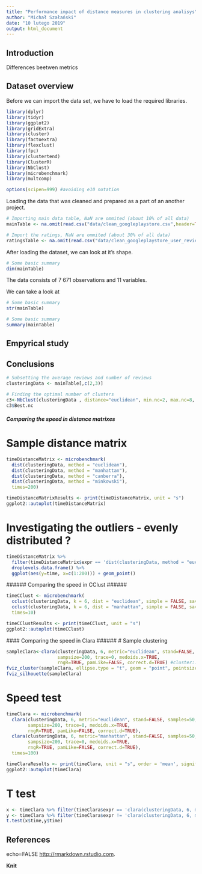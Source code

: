 ---
title: "Performance impact of distance measures in clustering analisys"
author: "Michał Szałański"
date: "10 lutego 2019"
output: html_document
---

## Introduction
Differences beetwen metrics


## Dataset overview

Before we can import the data set, we have to load the required libraries.

```{r, message = FALSE}
library(dplyr)
library(tidyr)
library(ggplot2)
library(gridExtra)
library(cluster)
library(factoextra)
library(flexclust)
library(fpc)
library(clustertend)
library(ClusterR)
library(NbClust)
library(microbenchmark)
library(multcomp)

options(scipen=999) #avoiding e10 notation
```


Loading the data that was cleaned and prepared as a part of an another project. 

```{r}
# Importing main data table, NaN are ommited (about 10% of all data)
mainTable <- na.omit(read.csv("data/clean_googleplaystore.csv",header=TRUE))

# Import the ratings, NaN are ommited (about 30% of all data)
ratingsTable <- na.omit(read.csv("data/clean_googleplaystore_user_reviews.csv",header=TRUE))
```


After loading the dataset, we can look at it's shape.

```{r}
# Some basic summary
dim(mainTable)
```

The data consists of 7 671 observations and 11 variables.

We can take a look at
```{r}
# Some basic summary
str(mainTable)
```




```{r}
# Some basic summary
summary(mainTable)
```


## Empyrical study

## Conclusions

```{r}
# Subsetting the average reviews and number of reviews
clusteringData <- mainTable[,c(2,3)]
```


```{r, cache = TRUE}
# Finding the optimal number of clusters
c3<-NbClust(clusteringData , distance="euclidean", min.nc=2, max.nc=8, method="complete", index="ch")
c3$Best.nc
```

##### Comparing the speed in distance matrixes ######
# Sample distance matrix

```{r, cache = TRUE}
timeDistanceMatrix <- microbenchmark(
  dist(clusteringData, method = "euclidean"),
  dist(clusteringData, method = "manhattan"),
  dist(clusteringData, method = "canberra"),
  dist(clusteringData, method = "minkowski"),
  times=200)
```

```{r}
timeDistanceMatrixResults <- print(timeDistanceMatrix, unit = "s")
ggplot2::autoplot(timeDistanceMatrix)
```

# Investigating the outliers - evenly distributed ?

```{r}
timeDistanceMatrix %>% 
  filter(timeDistanceMatrix$expr == 'dist(clusteringData, method = "euclidean")') %>% 
  droplevels.data.frame() %>%
  ggplot(aes(y=time, x=c(1:200))) + geom_point()
```

  ###### Comparing the speed in CClust ######

```{r, cache = TRUE}
timeCClust <- microbenchmark(
  cclust(clusteringData, k = 6, dist = "euclidean", simple = FALSE, save.data=TRUE),
  cclust(clusteringData, k = 6, dist = "manhattan", simple = FALSE, save.data=TRUE),
  times=10)
```


```{r}
timeCClustResults <- print(timeCClust, unit = "s")
ggplot2::autoplot(timeCClust)
```

   #### Comparing the speed in Clara ######
# Sample clustering
```{r}
sampleClara<-clara(clusteringData, 6, metric="euclidean", stand=FALSE, samples=50,
                   sampsize=200, trace=0, medoids.x=TRUE,
                   rngR=TRUE, pamLike=FALSE, correct.d=TRUE) #cluster::
fviz_cluster(sampleClara, ellipse.type = "t", geom = "point", pointsize = 1 )
fviz_silhouette(sampleClara)
```

# Speed test

```{r, cache = TRUE}
timeClara <- microbenchmark(
  clara(clusteringData, 6, metric="euclidean", stand=FALSE, samples=50,
        sampsize=200, trace=0, medoids.x=TRUE,
        rngR=TRUE, pamLike=FALSE, correct.d=TRUE),
  clara(clusteringData, 6, metric="manhattan", stand=FALSE, samples=50,
        sampsize=200, trace=0, medoids.x=TRUE,
        rngR=TRUE, pamLike=FALSE, correct.d=TRUE),
  times=100)
```

```{r}
timeClaraResults <- print(timeClara, unit = "s", order = 'mean', signif = 3)
ggplot2::autoplot(timeClara)
```

# T test

```{r}
x <- timeClara %>% filter(timeClara$expr == 'clara(clusteringData, 6, metric = "euclidean", stand = FALSE,      samples = 50, sampsize = 200, trace = 0, medoids.x = TRUE,      rngR = TRUE, pamLike = FALSE, correct.d = TRUE)')
y <- timeClara %>% filter(timeClara$expr != 'clara(clusteringData, 6, metric = "euclidean", stand = FALSE,      samples = 50, sampsize = 200, trace = 0, medoids.x = TRUE,      rngR = TRUE, pamLike = FALSE, correct.d = TRUE)')
t.test(x$time,y$time)
```

## References

echo=FALSE
 <http://rmarkdown.rstudio.com>.

**Knit**